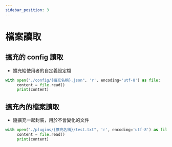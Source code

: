 ```yaml
---
sidebar_position: 3
---
```


# 檔案讀取

## 擴充的 config 讀取
- 擴充給使用者的自定義設定檔
```py
with open("./config/{擴充名稱}.json", 'r', encoding='utf-8') as file:
     content = file.read()
     print(content)
```

## 擴充內的檔案讀取
- 隨擴充一起封裝，用於不會變化的文件
```py
with open("./plugins/{擴充名稱}/test.txt", 'r', encoding='utf-8') as file:
     content = file.read()
     print(content)
```